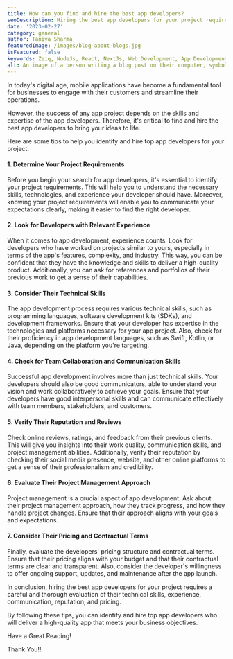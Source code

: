```yaml
---
title: How can you find and hire the best app developers? 
seoDescription: Hiring the best app developers for your project requires a careful and thorough evaluation of their technical skills, experience, communication, reputation, and pricing. The success of any app project depends on the skills and expertise of the app developers.
date: '2023-02-27'
category: general
author: Taniya Sharma
featuredImage: /images/blog-about-blogs.jpg
isFeatured: false
keywords: Zeiq, NodeJs, React, NextJs, Web Development, App Development, Javascript, Popular Frameworks, App Developer, Web Developer
alt: An image of a person writing a blog post on their computer, symbolizing the art of blogging.
---
```


In today's digital age, mobile applications have become a fundamental tool for businesses to engage with their customers and streamline their operations. 

However, the success of any app project depends on the skills and expertise of the app developers. Therefore, it's critical to find and hire the best app developers to bring your ideas to life. 

Here are some tips to help you identify and hire top app developers for your project.

#### 1.  Determine Your Project Requirements 
Before you begin your search for app developers, it's essential to identify your project requirements. This will help you to understand the necessary skills, technologies, and experience your developer should have. Moreover, knowing your project requirements will enable you to communicate your expectations clearly, making it easier to find the right developer.
#### 2.  Look for Developers with Relevant Experience 
When it comes to app development, experience counts. Look for developers who have worked on projects similar to yours, especially in terms of the app's features, complexity, and industry. This way, you can be confident that they have the knowledge and skills to deliver a high-quality product. Additionally, you can ask for references and portfolios of their previous work to get a sense of their capabilities.
#### 3.  Consider Their Technical Skills 
The app development process requires various technical skills, such as programming languages, software development kits (SDKs), and development frameworks. Ensure that your developer has expertise in the technologies and platforms necessary for your app project. Also, check for their proficiency in app development languages, such as Swift, Kotlin, or Java, depending on the platform you're targeting.
#### 4.  Check for Team Collaboration and Communication Skills 
Successful app development involves more than just technical skills. Your developers should also be good communicators, able to understand your vision and work collaboratively to achieve your goals. Ensure that your developers have good interpersonal skills and can communicate effectively with team members, stakeholders, and customers.
#### 5.  Verify Their Reputation and Reviews 
Check online reviews, ratings, and feedback from their previous clients.         
This will give you insights into their work quality, communication skills, and project management abilities. Additionally, verify their reputation by checking their social media presence, website, and other online platforms to get a sense of their professionalism and credibility.
#### 6.  Evaluate Their Project Management Approach 
Project management is a crucial aspect of app development. Ask about their project management approach, how they track progress, and how they handle project changes. Ensure that their approach aligns with your goals and expectations.
#### 7.  Consider Their Pricing and Contractual Terms 
Finally, evaluate the developers' pricing structure and contractual terms. Ensure that their pricing aligns with your budget and that their contractual terms are clear and transparent. Also, consider the developer's willingness to offer ongoing support, updates, and maintenance after the app launch.

In conclusion, hiring the best app developers for your project requires a careful and thorough evaluation of their technical skills, experience, communication, reputation, and pricing. 

By following these tips, you can identify and hire top app developers who will deliver a high-quality app that meets your business objectives.

Have a Great Reading!

Thank You!!
